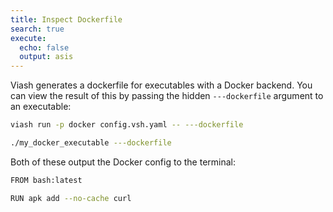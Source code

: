 ```yaml
---
title: Inspect Dockerfile
search: true
execute:
  echo: false
  output: asis
---
```


Viash generates a dockerfile for executables with a Docker backend. You can view the result of this by passing the hidden `---dockerfile` argument to an executable:


```bash
viash run -p docker config.vsh.yaml -- ---dockerfile
```

```bash 
./my_docker_executable ---dockerfile
```

Both of these output the Docker config to the terminal:

```bash
FROM bash:latest

RUN apk add --no-cache curl
```
